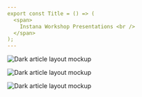 ```yaml
---
export const Title = () => (
  <span>
    Instana Workshop Presentations <br />
  </span>
);
---
```

<Row>
<Column colMd={4} colLg={4} noGutterMdLeft>
<ArticleCard
  title="Instana Overview"
  href="https://ibm.box.com/s/c8sulvpqex13eblvjamkzlnii3g704p8"
  actionIcon="arrowRight"
>


![Dark article layout mockup](images/InstanaIntro.png)

</ArticleCard>
</Column>

<Column colMd={4} colLg={4} noGutterMdLeft>
<ArticleCard
  title="Instana Themes and Roadmap"
  href="https://ibm.box.com/s/fewnmk3tu2bya1oi7ecd4997znx9n2qe"
  actionIcon="arrowRight"
>


![Dark article layout mockup](images/Roadmap.png)

</ArticleCard>
</Column>
<Column colMd={4} colLg={4} noGutterMdLeft>
<ArticleCard
  title="Instana Pricing and Packaging"
  href="https://ibm.box.com/s/qwhv0rb0l34sz30xl70sbktgi2y0kneu"
  actionIcon="arrowRight"
>


![Dark article layout mockup](images/Pricing.png)


</ArticleCard>
</Column>
</Row>